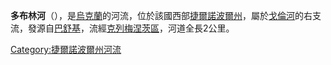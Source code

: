 '''多布林河'''（{{lang-uk|Добринь}}），是[[烏克蘭|烏克蘭]]的河流，位於該國西部[[捷爾諾波爾州|捷爾諾波爾州]]，屬於[[戈倫河|戈倫河]]的右支流，發源自[[巴舒基|巴舒基]]，流經[[克列梅涅茨區|克列梅涅茨區]]，河道全長2公里。

{{DEFAULTSORT:Добринь (річка)}}
[[Category:捷爾諾波爾州河流|Category:捷爾諾波爾州河流]]


{{Ukraine-river-stub}}